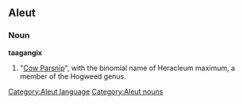 ==Aleut==

===Noun===
'''taagangix'''

# "[[Cow Parsnip]]", with the binomial name of Heracleum maximum, a member of the Hogweed genus.

[[Category:Aleut language]]
[[Category:Aleut nouns]]